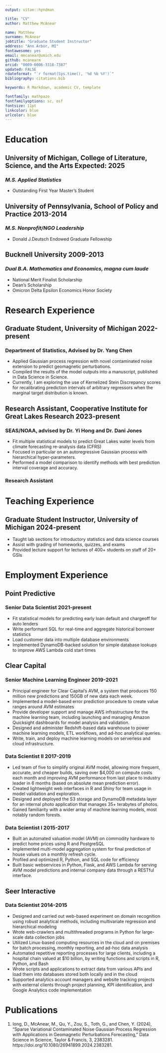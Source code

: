 ```yaml
---
output: vitae::hyndman

title: "CV"
author: Matthew McAnear

name: Matthew
surname: McAnear
jobtitle: "Graduate Student Instructor"
address: "Ann Arbor, MI"
fontawesome: yes
email: mmcanear@umich.edu
github: mcanearm
orcid: "0009-0006-3318-7387"
updated: FALSE
rdateformat: "`r format(Sys.time(), '%d %b %Y')`"
bibliography: citations.bib

keywords: R Markdown, academic CV, template

fontfamily: mathpazo
fontfamilyoptions: sc, osf
fontsize: 11pt
linkcolor: blue
urlcolor: blue
---
```


# Education

## **University of Michigan, College of Literature, Science, and the Arts** \hfill Expected: 2025
### *M.S. Applied Statistics*

- Outstanding First Year Master's Student

## **University of Pennsylvania, School of Policy and Practice** \hfill 2013-2014
### *M.S. Nonprofit/NGO Leadership*
- Donald J.Deutsch Endowed Graduate Fellowship

## **Bucknell University** \hfill 2009-2013
### *Dual B.A. Mathematics and Economics, magna cum laude* 
* National Merit Finalist Scholarship
* Dean's Scholarship
* Omicron Delta Epsilon Economics Honor Society


# Research Experience

## Graduate Student, University of Michigan \hfill 2022-present
### Department of Statistics, Advised by Dr. Yang Chen

- Applied Gaussian process regression with novel contaminated noise extension to predict geomagnetic perturbations.
- Compiled the results of the model outputs into a manuscript, published in Data Science in Science.
- Currently, I am exploring the use of Kernelized Stein Discrepancy scores for recalibrating prediction intervals
of arbitrary regressors when the marginal target distribution is known.

## Research Assistant, Cooperative Institute for Great Lakes Research \hfill 2023-present
### SEAS/NOAA, advised by Dr. Yi Hong and Dr. Dani Jones

- Fit multiple statistical models to predict Great Lakes water levels from climate forecasting re-analysis data (CFRS)
- Focused in particular on an autoregressive Gaussian process with hierarchical hyper-parameters.
- Performed a model comparison to identify methods with best prediction interval coverage and accuracy.

### Research Assistant

# Teaching Experience

## Graduate Student Instructor, University of Michigan \hfill 2024-present

- Taught lab sections for introductory statistics and data science courses
- Assist with grading of homeworks, quizzes, and exams
- Provided lecture support for lectures of 400+ students on staff of 20+ GSIs

# Employment Experience

## Point Predictive 

### Senior Data Scientist \hfill 2021-present

* Fit statistical models for predicting early loan default and chargeoff for auto lenders
* Write performant SQL for real-time and aggregate historical borrower statistics
* Load customer data into multiple database environments
* Implemented DynamoDB-backed solution for simple database lookups to improve AWS Lambda cold start times

## Clear Capital 
### Senior Machine Learning Engineer \hfill 2019-2021

* Principal engineer for Clear Capital’s AVM, a system that produces 150 million new predictions and 150GB of new data each week.
* Implemented a model-based error prediction procedure to create value ranges around AVM estimates
* Provide developer support and manage AWS infrastructure for the machine learning team, including launching and managing Amazon Quicksight dashboards for model analysis and validation.
* Designed and administer Redshift-based data warehouse to power machine learning models, ETL workflows, and ad-hoc analytical queries.
* Write, train, and deploy machine learning models on serverless and cloud infrastructure.

### Data Scientist II \hfill 2017-2019
* Led team of five to simplify original AVM model, allowing more frequent, accurate, and cheaper builds, saving over $4,000 on compute costs each month and improving AVM performance from last place to industry leader in 6 months (based on absolute mean prediction error).
* Created lightweight web interfaces in R and Shiny for team usage in model validation and exploration.
* Designed and deployed the S3 storage and DynamoDB metadata layer for an internal photo application that manages 35+ terabytes of photos.
* Gained familiarity with a wider array of machine learning models, most notably random forests.

### Data Scientist I \hfill 2015-2017
* Built an automated valuation model (AVM) on commodity hardware to predict home prices using R and PostgreSQL
* Implemented multi-model aggregation system for final prediction of house values on a monthly refresh cycle.
* Profiled and optimized R, Python, and SQL code for efficiency
* Built basic webservices in Python, Flask, and AWS Lambda for serving AVM model predictions and internal company data through a RESTful interface.


## Seer Interactive \hfill 

### Data Scientist \hfill 2014-2015

* Designed and carried out web-based experiment on domain recognition using robust
analytical methods, including multivariate regression and hierarchical modeling
* Wrote web-crawlers and multithreaded programs in Python for large-scale data collection jobs
* Utilized Linux-based computing resources in the cloud and on premises for batch processing, monthly reporting, and ad-hoc data analysis
* Automated repetitive reporting processes for large clients, including a hospital chain valued at $10 billion, by writing functions and scripts in R, Python, and Bash
* Wrote scripts and applications to extract data from various APIs and load them into databases stored both locally and in the cloud
* Supported analytics account managers and website tracking projects with external clients through project planning, KPI identification, and Google Analytics code implementation

# Publications

1. Iong, D., McAnear, M., Qu, Y., Zou, S., Toth, G., and Chen, Y. (2024), "Sparse Variational Contaminated Noise Gaussian Process Regression with Applications in Geomagnetic Perturbations Forecasting," Data Science in Science, Taylor & Francis, 3, 2383281. https://doi.org/10.1080/26941899.2024.2383281.